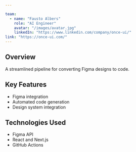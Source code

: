 ```yaml
---

team:
  - name: "Fausto Albers"
    role: "AI Engineer"
    avatar: "/images/avatar.jpg"
    linkedIn: "https://www.linkedin.com/company/once-ui/"
link: "https://once-ui.com/"
---
```


## Overview

A streamlined pipeline for converting Figma designs to code.

## Key Features

- Figma integration
- Automated code generation
- Design system integration

## Technologies Used

- Figma API
- React and Next.js
- GitHub Actions